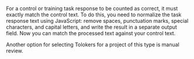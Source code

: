 <Cut title="I want to create training and exam pools to match the entered text against a sample, and sometimes the matching fails. How do I implement this?">

For a control or training task response to be counted as correct, it must exactly match the control text. To do this, you need to normalize the task response text using JavaScript: remove spaces, punctuation marks, special characters, and capital letters, and write the result in a separate output field. Now you can match the processed text against your control text.

Another option for selecting Tolokers for a project of this type is manual review.

</Cut>